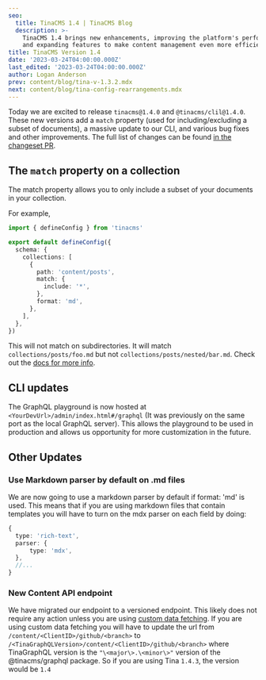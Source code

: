 ```yaml
---
seo:
  title: TinaCMS 1.4 | TinaCMS Blog
  description: >-
    TinaCMS 1.4 brings new enhancements, improving the platform's performance
    and expanding features to make content management even more efficient.
title: TinaCMS Version 1.4
date: '2023-03-24T04:00:00.000Z'
last_edited: '2023-03-24T04:00:00.000Z'
author: Logan Anderson
prev: content/blog/tina-v-1.3.2.mdx
next: content/blog/tina-config-rearrangements.mdx
---
```


Today we are excited to release `tinacms@1.4.0` and `@tinacms/clil@1.4.0`. These new versions add a `match` property (used for including/excluding a subset of documents), a massive update to our CLI, and various bug fixes and other improvements. The full list of changes can be found [in the changeset PR](https://github.com/tinacms/tinacms/pull/3706 "Changeset pull request").

## The `match` property on a collection

The match property allows you to only include a subset of your documents in your collection.

For example,

```typescript
import { defineConfig } from 'tinacms'

export default defineConfig({
  schema: {
    collections: [
      {
        path: 'content/posts',
        match: {
          include: '*',
        },
        format: 'md',
      },
    ],
  },
})
```

This will not match on subdirectories. It will match `collections/posts/foo.md` but not `collections/posts/nested/bar.md`. Check out the [docs for more info](/docs/reference/collections/#matchinclude "Match docs").

## CLI updates

The GraphQL playground is now hosted at `<YourDevUrl>/admin/index.html#/graphql` (It was previously on the same port as the local GraphQL server). This allows the playground to be used in production and allows us opportunity for more customization in the future.

## Other Updates

### Use Markdown parser by default on .md files

We are now going to use a markdown parser by default if format: 'md' is used. This means that if you are using markdown files that contain templates you will have to turn on the mdx parser on each field by doing:

```typescript
{
  type: 'rich-text',
  parser: {
      type: 'mdx',
  },
  //...
}
```

### New Content API endpoint

We have migrated our endpoint to a versioned endpoint. This likely does not require any action unless you are using [custom data fetching](/docs/reference/content-api/content-delivery/ "Custom Data Fetching docs"). If you are using custom data fetching you will have to update the url from `/content/<ClientID>/github/<branch>` to `/<TinaGraphQLVersion>/content/<ClientID>/github/<branch>` where TinaGraphQL version is the `"\<major\>.\<minor\>"` version of the @tinacms/graphql package. So if you are using Tina `1.4.3`, the version would be `1.4`


